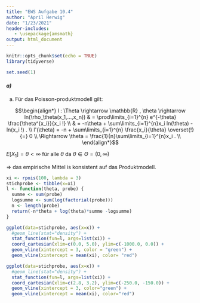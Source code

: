 ---
title: "EWS Aufgabe 10.4"
author: "April Herwig"
date: "1/23/2021"
header-includes:
   - \usepackage{amsmath}
output: html_document
---

```{r setup, include=FALSE}
knitr::opts_chunk$set(echo = TRUE)
library(tidyverse)
```
```{r}
set.seed(1)
```


#### *a)*
a) Für das Poisson-produktmodell gilt: 

$$\begin{align*}
    l : \Theta \rightarrow \mathbb{R} , \theta \rightarrow ln(\rho_\theta(x_1,...,x_n)) & = \prod\limits_{i=1}^{n} e^{-\theta} \frac{\theta^{x_i}}{x_i !} \\
    & = -n\theta + \sum\limits_{i=1}^{n}x_i ln(\theta) - ln(x_i !) . \\
    l'(\theta) = -n + \sum\limits_{i=1}^{n} \frac{x_i}{\theta} \overset{!}{=} 0 \\
    \Rightarrow \theta = \frac{1}{n}\sum\limits_{i=1}^{n}x_i . \\
\end{align*}$$

$E[X_1]=\theta<\infty$ für alle $\theta$ da $\theta\in\Theta=(0, \infty)$ 

$\Rightarrow$ das empirische Mittel is konsistent auf das Produktmodell. 

```{r}
xi <- rpois(100, lambda = 3)
stichprobe <- tibble(x=xi)
l <- function(theta, probe) {
  summe <- sum(probe)
  logsumme <- sum(log(factorial(probe)))
  n <- length(probe)
  return(-n*theta + log(theta)*summe -logsumme)
}

ggplot(data=stichprobe, aes(x=x)) + 
  #geom_line(stat="density") + 
  stat_function(fun=l, args=list(xi)) + 
  coord_cartesian(xlim=c(0.0, 5.0), ylim=c(-1000.0, 0.0)) + 
  geom_vline(xintercept = 3, color = "green") +
  geom_vline(xintercept = mean(xi), color= "red")
```

```{r}
ggplot(data=stichprobe, aes(x=x)) + 
  #geom_line(stat="density") + 
  stat_function(fun=l, args=list(xi)) + 
  coord_cartesian(xlim=c(2.8, 3.2), ylim=c(-250.0, -150.0)) + 
  geom_vline(xintercept = 3, color="green") +
  geom_vline(xintercept = mean(xi), color="red")
```

